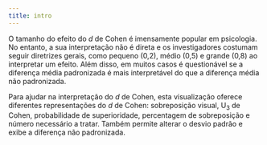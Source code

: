 ```yaml
---
title: intro
---
```


O tamanho do efeito do *d* de Cohen é imensamente popular em psicologia. No entanto, a sua interpretação não é direta e os investigadores costumam seguir diretrizes gerais, como pequeno (0,2), médio (0,5) e grande (0,8) ao interpretar um efeito. Além disso, em muitos casos é questionável se a diferença média padronizada é mais interpretável do que a diferença média não padronizada.

Para ajudar na interpretação do *d* de Cohen, esta visualização oferece diferentes representações do *d* de Cohen: sobreposição visual, U<sub>3</sub> de Cohen, probabilidade de superioridade, percentagem de sobreposição e número necessário a tratar. Também permite alterar o desvio padrão e exibe a diferença não padronizada.


